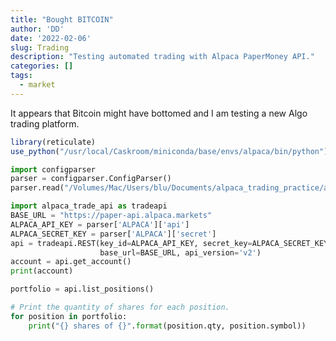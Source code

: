 ```yaml
---
title: "Bought BITCOIN"
author: 'DD'
date: '2022-02-06'
slug: Trading
description: "Testing automated trading with Alpaca PaperMoney API."
categories: []
tags:
  - market
---
```


It appears that Bitcoin might have bottomed and I am testing a new Algo trading platform. 

```r
library(reticulate)
use_python("/usr/local/Caskroom/miniconda/base/envs/alpaca/bin/python")
```


```python
import configparser
parser = configparser.ConfigParser()
parser.read("/Volumes/Mac/Users/blu/Documents/alpaca_trading_practice/alpaca.ini")
```

```python
import alpaca_trade_api as tradeapi
BASE_URL = "https://paper-api.alpaca.markets"
ALPACA_API_KEY = parser['ALPACA']['api']
ALPACA_SECRET_KEY = parser['ALPACA']['secret']
api = tradeapi.REST(key_id=ALPACA_API_KEY, secret_key=ALPACA_SECRET_KEY, 
                    base_url=BASE_URL, api_version='v2')
account = api.get_account()                   
print(account)

```

```python
portfolio = api.list_positions()

# Print the quantity of shares for each position.
for position in portfolio:
    print("{} shares of {}".format(position.qty, position.symbol))
```



